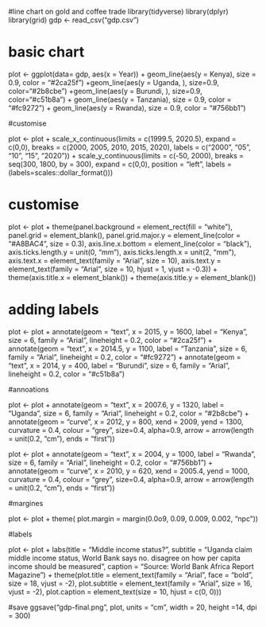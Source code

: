 #line chart on gold and coffee trade 
library(tidyverse)
library(dplyr)
library(grid)
gdp <- read_csv("gdp.csv")

# basic chart 
plot <- ggplot(data= gdp, aes(x = Year)) + geom_line(aes(y = Kenya), size = 0.9, color = "#2ca25f") +geom_line(aes(y = Uganda, ), size=0.9, color="#2b8cbe") +geom_line(aes(y = Burundi, ), size=0.9, color="#c51b8a") + geom_line(aes(y = Tanzania), size = 0.9, color = "#fc9272") + geom_line(aes(y = Rwanda), size = 0.9, color = "#756bb1")

#customise 

plot <- plot + scale_x_continuous(limits = c(1999.5, 2020.5), expand = c(0,0), breaks = c(2000, 2005, 2010, 2015, 2020), labels = c("2000", "05", "10", "15", "2020")) + scale_y_continuous(limits = c(-50, 2000), breaks = seq(300, 1800, by = 300), expand = c(0,0), position = "left", labels = (labels=scales::dollar_format()))

# customise 

plot <- plot + theme(panel.background = element_rect(fill = "white"), panel.grid = element_blank(), panel.grid.major.y = element_line(color = "#A8BAC4", size = 0.3), axis.line.x.bottom = element_line(color = "black"),  axis.ticks.length.y = unit(0, "mm"), axis.ticks.length.x = unit(2, "mm"), axis.text.x = element_text(family = "Arial", size = 10), axis.text.y = element_text(family = "Arial", size = 10, hjust = 1, vjust = -0.3)) + theme(axis.title.x = element_blank()) + theme(axis.title.y = element_blank())

# adding labels 

plot <- plot + annotate(geom = "text", x = 2015, y = 1600, label = "Kenya", size = 6, family = "Arial", lineheight = 0.2, color = "#2ca25f") + annotate(geom = "text", x = 2014.5, y = 1100, label = "Tanzania", size = 6, family = "Arial", lineheight = 0.2, color = "#fc9272") + annotate(geom = "text", x = 2014, y = 400, label = "Burundi", size = 6, family = "Arial", lineheight = 0.2, color = "#c51b8a")

#annoations

plot <- plot + annotate(geom = "text", x = 2007.6, y = 1320, label = "Uganda", size = 6, family = "Arial", lineheight = 0.2, color = "#2b8cbe") + annotate(geom = "curve", x = 2012, y = 800, xend = 2009, yend = 1300, curvature = 0.4, colour = "grey", size=0.4, alpha=0.9, arrow = arrow(length = unit(0.2, "cm"), ends = "first"))
 
plot <- plot + annotate(geom = "text", x = 2004, y = 1000, label = "Rwanda", size = 6, family = "Arial", lineheight = 0.2, color = "#756bb1") + annotate(geom = "curve", x = 2010, y = 620, xend = 2005.4, yend = 1000, curvature = 0.4, colour = "grey", size=0.4, alpha=0.9, arrow = arrow(length = unit(0.2, "cm"), ends = "first"))

#margines
 
plot <- plot + theme( plot.margin = margin(0.0o9, 0.09, 0.009, 0.002, "npc"))

#labels

plot <- plot + labs(title = "Middle income status?", subtitle = "Uganda claim middle income status, World Bank says no. \nThey disagree on how per capita income should be measured", caption = "Source: World Bank \nThe Africa Report Magazine") + theme(plot.title = element_text(family = "Arial", face = "bold", size = 18, vjust = -2), plot.subtitle = element_text(family = "Arial", size = 16, vjust = -2), plot.caption = element_text(size = 10, hjust = c(0, 0)))

#save 
ggsave("gdp-final.png", plot, units = "cm", width = 20, height =14, dpi = 300)
